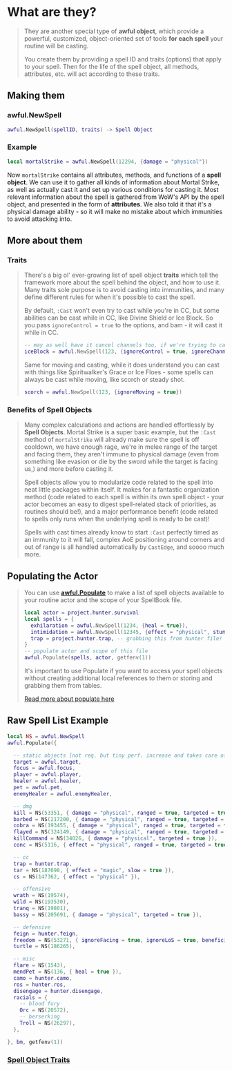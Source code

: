 
# What are they?

> They are another special type of **awful object**, which provide a powerful, customized, object-oriented set of tools **for each spell** your routine will be casting.
>
> You create them by providing a spell ID and traits (options) that apply to your spell. Then for the life of the spell object, all methods, attributes, etc. will act according to these traits.

## Making them

### awful.NewSpell

```lua
awful.NewSpell(spellID, traits) -> Spell Object
```

### Example

```lua
local mortalStrike = awful.NewSpell(12294, {damage = "physical"})
```

Now `mortalStrike` contains all attributes, methods, and functions of a **spell object**. We can use it to gather all kinds of information about Mortal Strike, as well as actually cast it and set up various conditions for casting it. Most relevant information about the spell is gathered from WoW's API by the spell object, and presented in the form of **attributes**. We also told it that it's a physical damage ability - so it will make no mistake about which immunities to avoid attacking into.

## More about them

### Traits

> There's a big ol' ever-growing list of spell object **traits** which tell the framework more about the spell behind the object, and how to use it. Many traits sole purpose is to avoid casting into immunities, and many define different rules for when it's possible to cast the spell.
>
> By default, `:Cast` won't even try to cast while you're in CC, but some abilities can be cast while in CC, like Divine Shield or Ice Block. So you pass `ignoreControl = true` to the options, and bam - it will cast it while in CC.
>
> ```lua
> -- may as well have it cancel channels too, if we're trying to cast it
> iceBlock = awful.NewSpell(123, {ignoreControl = true, ignoreChanneling = true})
> ```
>
> Same for moving and casting, while it does understand you can cast with things like Spiritwalker's Grace or Ice Floes - some spells can always be cast while moving, like scorch or steady shot.
>
> ```lua
> scorch = awful.NewSpell(123, {ignoreMoving = true})
> ```

### Benefits of Spell Objects

> Many complex calculations and actions are handled effortlessly by **Spell Objects**. Mortal Strike is a super basic example, but the `:Cast` method of `mortalStrike` will already make sure the spell is off cooldown, we have enough rage, we're in melee range of the target and facing them, they aren't immune to physical damage (even from something like evasion or die by the sword while the target is facing us,) and more before casting it.
>
> Spell objects allow you to modularize code related to the spell into neat little packages within itself. It makes for a fantastic organization method (code related to each spell is within its own spell object - your actor becomes an easy to digest spell-related stack of priorities, as routines should be!), and a major performance benefit (code related to spells only runs when the underlying spell is ready to be cast)!
>
> Spells with cast times already know to start `:Cast` perfectly timed as an immunity to it will fall, complex AoE positioning around corners and out of range is all handled automatically by `CastEdge`, and soooo much more.

## Populating the Actor

> You can use **[awful.Populate](../awful_toolbox/toolbox_tools?#Populate)** to make a list of spell objects available to your routine actor and the scope of your SpellBook file.
>
> ```lua
> local actor = project.hunter.survival
> local spells = {
>   exhilaration = awful.NewSpell(1234, {heal = true}),
>   intimidation = awful.NewSpell(12345, {effect = "physical", stun = true}),
>   trap = project.hunter.trap, -- grabbing this from hunter file!
> }
> -- populate actor and scope of this file
> awful.Populate(spells, actor, getfenv(1))
> ```
>
> It's important to use Populate if you want to access your spell objects without creating additional local references to them or storing and grabbing them from tables.
>
> [Read more about populate here](../awful_toolbox/toolbox_tools?#Populate)

## Raw Spell List Example

```lua
local NS = awful.NewSpell
awful.Populate({

  -- static objects [not req. but tiny perf. increase and takes care of declaration where i use them]
  target = awful.target,
  focus = awful.focus,
  player = awful.player,
  healer = awful.healer,
  pet = awful.pet,
  enemyHealer = awful.enemyHealer,

  -- dmg
  kill = NS(53351, { damage = "physical", ranged = true, targeted = true }),
  barbed = NS(217200, { damage = "physical", ranged = true, targeted = true }),
  cobra = NS(193455, { damage = "physical", ranged = true, targeted = true }),
  flayed = NS(324149, { damage = "physical", ranged = true, targeted = true, bleed = true }),
  killCommand = NS(34026, { damage = "physical", targeted = true }),
  conc = NS(5116, { effect = "physical", ranged = true, targeted = true, slow = true }),

  -- cc
  trap = hunter.trap,
  tar = NS(187698, { effect = "magic", slow = true }),
  cs = NS(147362, { effect = "physical" }),

  -- offensive
  wrath = NS(19574),
  wild = NS(193530),
  tranq = NS(19801),
  bassy = NS(205691, { damage = "physical", targeted = true }),

  -- defensive
  feign = hunter.feign,
  freedom = NS(53271, { ignoreFacing = true, ignoreLoS = true, beneficial = true }),
  turtle = NS(186265),

  -- misc
  flare = NS(1543),
  mendPet = NS(136, { heal = true }),
  camo = hunter.camo,
  ros = hunter.ros,
  disengage = hunter.disengage,
  racials = {
    -- blood fury
    Orc = NS(20572),
    -- berserking
    Troll = NS(26297),
  },

}, bm, getfenv(1))
```

### [Spell Object Traits](spell-object-traits)
